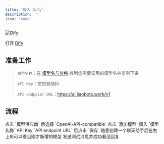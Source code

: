 ```yaml
---
title: '接入 Dify'
description: ''
icon: 'code'
---
```


![Dify](/images/dify/dify-icon.jpg)

打开 [Dify](https://dify.ai)

## 准备工作

> `模型名称`：在 [模型名与价格](/Aggregation/Model-Price.mdx) 找到您需要调用的模型名并复制下来
>
>
> `API Key`：您的登陆码
>
>
> `API endpoint URL`：https://ai.liaobots.work/v1

## 流程

<Steps>
    <Step title="第一步">
        <Card title="点击设置" img="/images/API/dify/step-1.jpg">
        </Card>
    </Step>
    <Step title="第二步">
    <Card title="将自定义模型提供商更改为兼容 OpenAI" img="/images/API/dify/step-2.jpg">
      点击 `模型供应商` 后选择 `OpenAl-API-compatible` 点击 `添加模型`
    </Card>
    </Step>
    <Step title="第三步">
    <Card title="更改关键设置" img="/images/API/dify/step-3.jpg">
      填入 `模型名称``API Key``API endpoint URL` 后点击 `保存`
    </Card>
    </Step>
    <Step title="第四步">
    <Card title="创建聊天助手" img="/images/API/dify/step-4.jpg">
     随意创建一个聊天助手后在右上角可以看见刚才新增的模型
    </Card>
    </Step>
    <Step title="第五步">
    <Card title="测试连接" img="/images/API/dify/step-5.jpg">
      发送测试消息并成功看见回复
    </Card>
    </Step>
</Steps>